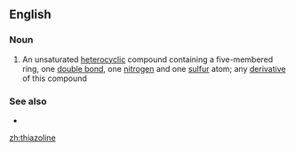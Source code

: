 ==English==

===Noun===
{{en-noun}}

# {{lb|en|organic compound}} An unsaturated [[heterocyclic]] compound containing a five-membered ring, one [[double bond]], one [[nitrogen]] and one [[sulfur]] atom; any [[derivative]] of this compound

===See also===
* {{l|en|oxazoline}}

[[zh:thiazoline]]